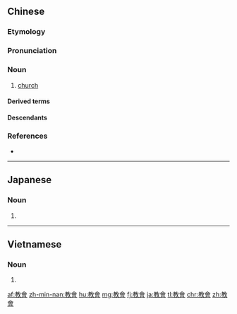 {{also|敎會|教会}}
==Chinese==
{{zh-forms|s=教会}}

===Etymology===
{{rfe|zh}}

===Pronunciation===
{{zh-pron
|m=jiàohuì
|c=gaau3 wui6,gaau3 wui6-2
|h=pfs=kau-fi
|mn=kàu-hōe
|mn-t=ga3 huê6
|md=gáu-huôi
|w=2jiau hhue
|cat=n
}}

===Noun===
{{zh-noun}}

# {{lb|zh|Christianity}} [[church]]
#: {{zh-x|返 教會{wui6-2}|to go to '''church'''|C}}

====Derived terms====
{{zh-der|教會拉丁語|天主教會}}

====Descendants====
{{CJKV||きょうかい|s=教会|교회|h=敎會|giáo hội}}

===References===
* {{R:nan:Duffus 1883|Church|42}}

{{zh-cat|Advanced|Religion}}

----

==Japanese==
{{ja-kanjitab|きょう|かい|yomi=o}}

===Noun===
{{ja-noun|shin=教会|きょうかい|hhira=けうくわい}}

# {{kyujitai spelling of|教会|lang=ja}}

----

==Vietnamese==
{{vi-hantutab}}

===Noun===
{{vi-hantu}}

# {{han tu form of|giáo hội|[[church]]}}

[[af:教會]]
[[zh-min-nan:教會]]
[[hu:教會]]
[[mg:教會]]
[[fj:教會]]
[[ja:教會]]
[[tl:教會]]
[[chr:教會]]
[[zh:教會]]